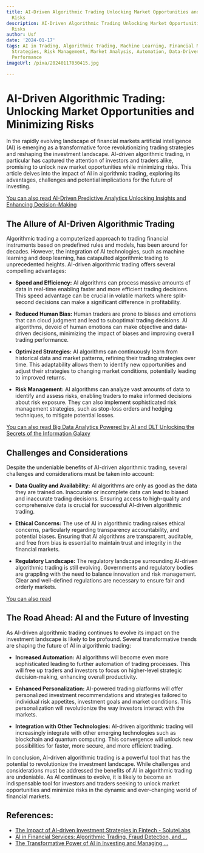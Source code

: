 ```yaml
---
title: AI-Driven Algorithmic Trading Unlocking Market Opportunities and Minimizing
  Risks
description: AI-Driven Algorithmic Trading Unlocking Market Opportunities and Minimizing
  Risks
author: Usf
date: '2024-01-17'
tags: AI in Trading, Algorithmic Trading, Machine Learning, Financial Markets, Investment
  Strategies, Risk Management, Market Analysis, Automation, Data-Driven Trading, Investment
  Performance
imageUrl: /pixa/20240117030415.jpg

---
```

# AI-Driven Algorithmic Trading: Unlocking Market  Opportunities and Minimizing Risks

In the rapidly evolving  landscape of financial markets artificial intelligence (AI) is emerging as a transformative  force revolutionizing trading  strategies and reshaping  the investment landscape. AI-driven  algorithmic trading, in particular has captured the attention of  investors  and traders alike, promising to unlock new market  opportunities while minimizing  risks.  This article delves into the impact of AI in algorithmic trading, exploring its advantages, challenges  and potential implications for the future of investing.

[You  can also read AI-Driven Predictive Analytics Unlocking Insights and  Enhancing Decision-Making](AI-Driven%20Predictive%20Analytics%20Unlocking%20Insights%20and%20Enhancing%20Decision-Making)


##  The Allure of AI-Driven Algorithmic Trading

Algorithmic trading a computerized approach to trading  financial instruments based on predefined rules and models, has been around for decades. However, the integration of AI technologies, such  as machine learning and deep learning, has catapulted algorithmic  trading to unprecedented heights. AI-driven algorithmic trading offers several  compelling  advantages:

* **Speed and Efficiency:**  AI algorithms can process massive amounts of data in real-time enabling faster and more efficient trading decisions. This speed advantage can be crucial in volatile markets where split-second decisions can make a  significant  difference in profitability.

* **Reduced Human Bias:** Human  traders are prone to biases and emotions that can cloud judgment and lead to suboptimal  trading decisions.  AI algorithms, devoid of human emotions can make objective and data-driven decisions, minimizing the impact of biases and improving overall trading performance.

* **Optimized Strategies:** AI algorithms can continuously  learn from historical data and market patterns, refining  their trading strategies over time. This adaptability allows them to identify new opportunities and adjust their  strategies to changing market conditions, potentially leading to improved returns.

* **Risk  Management:** AI algorithms  can analyze  vast amounts of data  to identify and assess risks, enabling traders to make informed decisions about risk exposure. They can also implement sophisticated risk management strategies, such as stop-loss  orders and hedging techniques, to  mitigate potential losses.

[You can also read Big  Data Analytics Powered by AI and DLT Unlocking  the Secrets of the Information Galaxy](Big%20Data%20Analytics%20Powered%20by%20AI%20and%20DLT%20Unlocking%20the%20Secrets%20of%20the%20Information%20Galaxy)


## Challenges and Considerations

Despite the undeniable benefits of AI-driven algorithmic trading, several challenges and considerations must be taken into account:

* **Data  Quality and Availability:** AI algorithms are only as good as the data they are trained on. Inaccurate or incomplete data can lead to biased and inaccurate trading decisions.  Ensuring access to high-quality and comprehensive data is crucial for successful AI-driven algorithmic trading.

* **Ethical Concerns:** The use of AI in algorithmic trading raises ethical concerns, particularly  regarding  transparency accountability, and potential biases. Ensuring that AI algorithms are transparent,  auditable, and free from bias is  essential  to maintain trust and integrity in the financial markets.

* **Regulatory Landscape:** The regulatory landscape  surrounding AI-driven algorithmic trading is still  evolving. Governments and regulatory bodies are grappling with the need to balance innovation  and risk management. Clear and well-defined regulations are necessary to ensure fair and orderly markets.

[You can also read ]()


## The Road Ahead: AI and the Future of Investing

As AI-driven algorithmic trading continues to evolve its impact on the investment landscape is likely to  be profound. Several transformative trends are shaping the future of AI in algorithmic trading:

* **Increased Automation:** AI algorithms will become even more sophisticated leading to further automation of trading processes. This will free up traders and investors  to focus on higher-level strategic decision-making, enhancing overall productivity.

* **Enhanced Personalization:** AI-powered trading platforms will offer personalized investment recommendations and strategies tailored to individual risk appetites, investment goals and market  conditions. This  personalization will  revolutionize the way investors interact with  the markets.

* **Integration with Other  Technologies:** AI-driven algorithmic trading will increasingly integrate with  other emerging technologies such as blockchain and  quantum computing. This  convergence will unlock new possibilities for  faster, more secure, and more efficient trading.

In  conclusion, AI-driven algorithmic trading is a powerful tool that has the  potential to revolutionize the investment landscape.  While challenges  and considerations must be addressed the benefits  of AI in algorithmic trading are undeniable. As AI  continues to evolve, it is likely to become an indispensable tool for investors and traders seeking to  unlock market opportunities and minimize  risks in the dynamic and  ever-changing world of financial markets.

## References:
- [The Impact of AI-driven Investment Strategies in Fintech - SoluteLabs](https://www.solutelabs.com/blog/ai-investment-strategies)
- [AI in Financial Services: Algorithmic Trading, Fraud Detection, and ...](https://www.linkedin.com/pulse/ai-financial-services-algorithmic-trading-fraud-detection-kotha-bvroc)
- [The Transformative Power of AI in Investing and Managing ...](https://www.linkedin.com/pulse/transformative-power-ai-investing-managing-shaun-witriol-mba-gauic)
